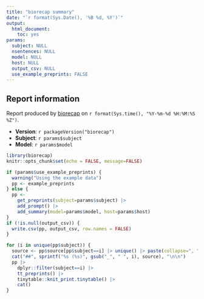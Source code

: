 ```yaml
---
title: "biorecap summary"
date: "`r format(Sys.Date(), '%B %d, %Y')`"
output: 
  html_document: 
    toc: yes
params:
  subject: NULL
  nsentences: NULL
  model: NULL
  host: NULL
  output_csv: NULL
  use_example_preprints: FALSE
---
```


## Report information

Report produced by [biorecap](https://github.com/stephenturner/biorecap) on `r format(Sys.time(), "%Y-%m-%d %H:%M:%S %Z")`.

- **Version**: `r packageVersion("biorecap")`
- **Subject**: `r params$subject`
- **Model**: `r params$model`


```r
library(biorecap)
knitr::opts_chunk$set(echo = FALSE, message=FALSE)
```

```r
if (params$use_example_preprints) {
  warning("Using the example data")
  pp <- example_preprints
} else {
  pp <- 
    get_preprints(subject=params$subject) |> 
    add_prompt() |> 
    add_summary(model=params$model, host=params$host)
}
if (!is.null(output_csv)) {
  write.csv(pp, output_csv, row.names = FALSE)
}
```


```r
for (i in unique(pp$subject)) {
  source <- pp$source[pp$subject==i] |> unique() |> paste(collapse=", ")
  cat("##", sprintf("%s (%s)", gsub("_", " ", i), source), "\n\n")
  pp |> 
    dplyr::filter(subject==i) |> 
    tt_preprints() |> 
    tinytable::knit_print.tinytable() |>
    cat()
}
```

